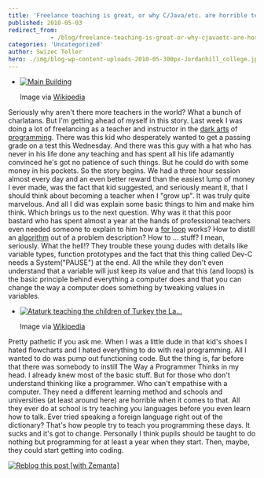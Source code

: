 ```yaml
---
title: 'Freelance teaching is great, or why C/Java/etc. are horrible teaching tools'
published: 2010-05-03
redirect_from: 
            - /blog/freelance-teaching-is-great-or-why-cjavaetc-are-horrible-teaching-tools/swizec/1326
categories: 'Uncategorized'
author: Swizec Teller
hero: ./img/blog-wp-content-uploads-2010-05-300px-Jordanhill_college.jpg
---
```

- [![Main Building](./img/blog-wp-content-uploads-2010-05-300px-Jordanhill_college.jpg "Main Building")](http://commons.wikipedia.org/wiki/Image:Jordanhill_college.jpg)

  Image via [Wikipedia](http://commons.wikipedia.org/wiki/Image:Jordanhill_college.jpg)

Seriously why aren't there more teachers in the world? What a bunch of charlatans. But I'm getting ahead of myself in this story. Last week I was doing a lot of freelancing as a teacher and instructor in the [dark arts](http://en.wikipedia.org/wiki/Magic_in_Harry_Potter "Magic in Harry Potter") of [programming](http://en.wikipedia.org/wiki/Computer_programming "Computer programming"). There was this kid who desperately wanted to get a passing grade on a test this Wednesday. And there was this guy with a hat who has never in his life done any teaching and has spent all his life adamantly convinced he's got no patience of such things. But he could do with some money in his pockets. So the story begins. We had a three hour session almost every day and an even better reward than the easiest lump of money I ever made, was the fact that kid suggested, and seriously meant it, that I should think about becoming a teacher when I "grow up". It was truly quite marvelous. And all I did was explain some basic things to him and make him think. Which brings us to the next question. Why was it that this poor bastard who has spent almost a year at the hands of professional teachers even needed someone to explain to him how a [for loop](http://en.wikipedia.org/wiki/For_loop "For loop") works? How to distill an [algorithm](http://en.wikipedia.org/wiki/Algorithm "Algorithm") out of a problem description? How to ... stuff? I mean, seriously. What the hell!? They trouble these young dudes with details like variable types, function prototypes and the fact that this thing called Dev-C needs a System("PAUSE") at the end. All the while they don't even understand that a variable will just keep its value and that this (and loops) is the basic principle behind everything a computer does and that you can change the way a computer does something by tweaking values in variables.

- [![Ataturk teaching the children of Turkey the La...](./img/blog-wp-content-uploads-2010-05-300px-Ataturkstatue.jpg "Ataturk teaching the children of Turkey the La...")](http://commons.wikipedia.org/wiki/Image:Ataturkstatue.jpg)

  Image via [Wikipedia](http://commons.wikipedia.org/wiki/Image:Ataturkstatue.jpg)

Pretty pathetic if you ask me. When I was a little dude in that kid's shoes I hated flowcharts and I hated everything to do with real programming. All I wanted to do was pump out functioning code. But the thing is, far before that there was somebody to instill The Way a Programmer Thinks in my head. I already knew most of the basic stuff. But for those who don't understand thinking like a programmer. Who can't empathise with a computer. They need a different learning method and schools and universities (at least around here) are horrible when it comes to that. All they ever do at school is try teaching you languages before you even learn how to talk. Ever tried speaking a foreign language right out of the dictionary? That's how people try to teach you programming these days. It sucks and it's got to change. Personally I think pupils should be taught to do nothing but programming for at least a year when they start. Then, maybe, they could start getting into coding.

[![Reblog this post \[with Zemanta\]](http://img.zemanta.com/reblog_e.png?x-id=f7e63a2f-e5c1-42f3-acc6-9af9df602967)](http://reblog.zemanta.com/zemified/f7e63a2f-e5c1-42f3-acc6-9af9df602967/ "Reblog this post \[with Zemanta]")